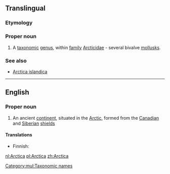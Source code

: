 {{also|arctica}}
==Translingual==
{{wikipedia}}
{{wikispecies}}
===Etymology===
{{etystub}}
===Proper noun===
{{head|mul|proper noun}}

# A [[taxonomic]] [[genus]], within [[family]] [[Arcticidae]] - several bivalve [[mollusk]]s.

===See also===
* [[Arctica islandica]]

[[Category:mul:Taxonomic names]]
----
==English==

===Proper noun===
{{wikipedia}}
{{en-proper noun}}

# An ancient [[continent]], situated in the [[Arctic]], formed from the [[Canadian]] and [[Siberian]] [[shield]]s

====Translations====
{{trans-top|An ancient continent}}
* Finnish: {{t-|fi|Arctica}}
{{trans-mid}}
{{trans-bottom}}

[[nl:Arctica]]
[[pl:Arctica]]
[[zh:Arctica]]
